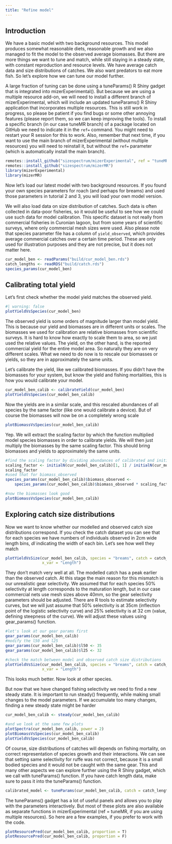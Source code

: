 ```yaml
---
title: "Refine model"
---
```


## Introduction

We have a basic model with two background resources. This model produces somewhat reasonable diets, reasonable growth and we also managed to fit the model to the observed average biomasses. But there are more things we want to tune and match, while still staying in a steady state, with constant reproduction and resource levels. We have average catch data and size distributions of catches. We also want predators to eat more fish. So let's explore how we can tune our model further.

A large fraction of tuning can be done using a tuneParams() R Shiny gadget that is integrated into mizerExperimental(). But because we are using a multiple resource add-on, we will need to install a different branch of mizerExperimental, which will include an updated tuneParams() R Shiny application that incorporates multiple resources. This is still work in progress, so please be patient if you find bugs or some other annoying features (please report them, so we can keep improving the tools). To install a specific branch (in our case tuneMR branch) of a package located on GitHub we need to indicate it in the `ref=` command. You might need to restart your R session for this to work. Also, remember that next time, if you want to use the main branch of mizerExperimental (without multiple resources) you will need to reinstall it, but without the `ref=` parameter (which is automatically install the main branch).

```r
remotes::install_github("sizespectrum/mizerExperimental", ref = "tuneMR")
remotes::install_github("sizespectrum/mizerMR")
library(mizerExperimental)
library(mizerMR)
```

Now let's load our latest model with two background resources. If you found your own species parameters for roach (and perhaps for breams) and used those parameters in tutorial 2 and 3, you will load your own model version.

We will also load data on size distribution of catches. Such data is often collected in data-poor fisheries, so it would be useful to see how we could use such data for model calibration. This specific dataset is not really from commercial fisheries in Curonian lagoon, but from some years of scientific surveys, where only commercial mesh sizes were used. Also please note that species parameter file has a column of `yield_observed`, which provides average commercial catches over a certain time period. These are only used for illustration purposes and they are not precise, but it does not matter here.

```r
cur_model_ben <- readParams("build/cur_model_ben.rds")
catch_lengths <- readRDS("build/catch.rds")
species_params(cur_model_ben)

```

## Calibrating total yield

Let's first check whether the model yield matches the observed yield.

```r
#| warning: false
plotYieldVsSpecies(cur_model_ben)
```

The observed yield is some orders of magnitude larger than model yield. This is because our yield and biomasses are in different units or scales. The biomasses we used for calibration are relative biomasses from scientific surveys. It is hard to know how exactly to scale them to area, so we just used the relative values. The yield, on the other hand, is the reported commercial yield for the entire model area. So naturally they are on very different scales. What we need to do now is to rescale our biomasses or yields, so they are in approximately the same units.

Let's calibrate the yield, like we calibrated biomasses. If you didn't have the biomasses for your system, but know the yield and fishing mortalities, this is how you would calibrate your model.

```r
cur_model_ben_calib <- calibrateYield(cur_model_ben)
plotYieldVsSpecies(cur_model_ben_calib)
```

Now the yields are in a similar scale, and this rescaled abundances of all species by the same factor (like one would calibrate a device). But of course the biomasses will now be on a completely wrong scale

```r
plotBiomassVsSpecies(cur_model_ben_calib)
```

Yep. We will extract the scaling factor by which the function multiplied model species biomasses in order to calibrate yields. We will then just multiply the biomasses by the same scaling factor. This should bring biomasses and yields to approximately the same units.

```r
#find the scaling factor by dividing abundances of calibrated and initial model (for just one species and one size, because they all were scaled by the same factor)
scaling_factor <- initialN(cur_model_ben_calib)[1, 1] / initialN(cur_model_ben)[1, 1]
scaling_factor
#used that for biomass_observed
species_params(cur_model_ben_calib)$biomass_observed <- 
    species_params(cur_model_ben_calib)$biomass_observed * scaling_factor

#now the biomasses look good 
plotBiomassVsSpecies(cur_model_ben_calib)
```

## Exploring catch size distributions

Now we want to know whether our modelled and observed catch size distributions correspond. If you check the catch dataset you can see that for each species we have numbers of individuals observed in 2cm wide length bins, *dl* indicating the width of each bin. Let's see how well they match

```r
plotYieldVsSize(cur_model_ben_calib, species = "breams", catch = catch_lengths, 
                x_var = "Length")
```

They don't match very well at all. The modelled catch has a peak earlier than the observed catch. At this stage the main reason for this mismatch is our unrealistic gear selectivity. We assumed that for each species 50% selectivity at length corresponds to the maturation length, but in our case commercial nets use mesh sizes above 40mm, so the gear selectivity parameters should be adjusted. There are R tools to estimate selectivity curves, but we will just assume that 50% selectivity is at 35cm (inflection point of the logistic selectivity curve) and 25% selectivity is at 32 cm (value, defining steepness of the curve). We will adjust these values using gear_params() function.

```r
#let's look at our gear params first 
gear_params(cur_model_ben_calib)
#modify the l50 and l25
gear_params(cur_model_ben_calib)$l50 <- 35
gear_params(cur_model_ben_calib)$l25 <- 32

#check the match between model and observed catch size distributions
plotYieldVsSize(cur_model_ben_calib, species = "breams", catch = catch_lengths, 
                x_var = "Length")


```

This looks much better. Now look at other species.

But now that we have changed fishing selectivity we need to find a new steady state. It is important to run steady() frequently, while making small changes to the model parameters. If we accumulate too many changes, finding a new steady state might be harder

```r
cur_model_ben_calib <- steady(cur_model_ben_calib)

#and we look at the same few plots
plotSpectra(cur_model_ben_calib, power = 2)
plotBiomassVsSpecies(cur_model_ben_calib)
plotYieldVsSpecies(cur_model_ben_calib)

```

Of course, size distributions of catches will depends on fishing mortality, on correct representation of species growth and their interactions. We can see that setting same selectivity for ruffe was not correct, because it is a small bodied species and it would not be caught with the same gear. This and many other aspects we can explore further using the R Shiny gadget, which we call with tuneParams() function. If you have catch length data, make sure to pass it into the tuneParams() function.

```r
calibrated_model <- tuneParams(cur_model_ben_calib, catch = catch_lengths)
```

The tuneParams() gadget has a lot of useful panels and allows you to play with the parameters interactively. But most of these plots are also available as separate functions in mizerExperimental (ref = tuneMR, if you are using multiple resources). So here are a few examples, if you prefer to work with the code.

```r


plotResourcePred(cur_model_ben_calib, proportion = T)
plotResourcePred(cur_model_ben_calib, proportion = F)


```
